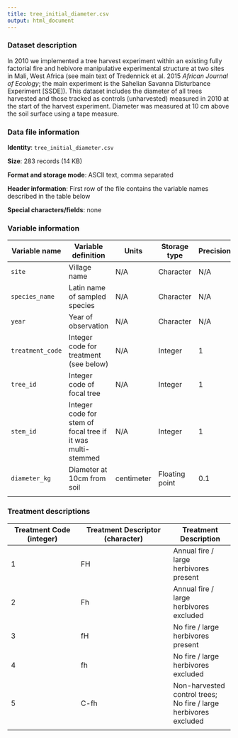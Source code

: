 ```yaml
---
title: tree_initial_diameter.csv
output: html_document
---
```


### Dataset description
In 2010 we implemented a tree harvest experiment within an existing fully factorial fire and hebivore manipulative experimental structure at two sites in Mali, West Africa (see main text of Tredennick et al. 2015 _African Journal of Ecology_; the main experiment is the Sahelian Savanna Disturbance Experiment [SSDE]). This dataset includes the diameter of all trees harvested and those tracked as controls (unharvested) measured in 2010 at the start of the harvest experiment. Diameter was measured at 10 cm above the soil surface using a tape measure.

### Data file information
**Identity**: `tree_initial_diameter.csv`

**Size**: 283 records (14 KB)

**Format and storage mode**: ASCII text, comma separated

**Header information**: First row of the file contains the variable names described in the table below

**Special characters/fields**: none

### Variable information
| Variable name | Variable definition | Units | Storage type | Precision |
| ------------- | ------------------- | ----- | ------------ | --------- |
| `site` | Village name | N/A | Character | N/A |
| `species_name` | Latin name of sampled species | N/A | Character | N/A |
| `year` | Year of observation | N/A | Character | N/A |
| `treatment_code` | Integer code for treatment (see below) | N/A | Integer | 1 |
| `tree_id` | Integer code of focal tree | N/A | Integer | 1 |
| `stem_id` | Integer code for stem of focal tree if it was multi-stemmed | N/A | Integer | 1 |
| `diameter_kg` | Diameter at 10cm from soil | centimeter | Floating point | 0.1 |
|  |  |  |  |  |

### Treatment descriptions
| Treatment Code (integer) | Treatment Descriptor (character) | Treatment Description |
| ------------------------ | -------------------------------- | --------------------- |
| 1 | FH | Annual fire / large herbivores present |
| 2 | Fh | Annual fire / large herbivores excluded |
| 3 | fH | No fire / large herbivores present |
| 4 | fh | No fire / large herbivores excluded |
| 5 | C-fh | Non-harvested control trees; No fire / large herbivores excluded |
| | | |
